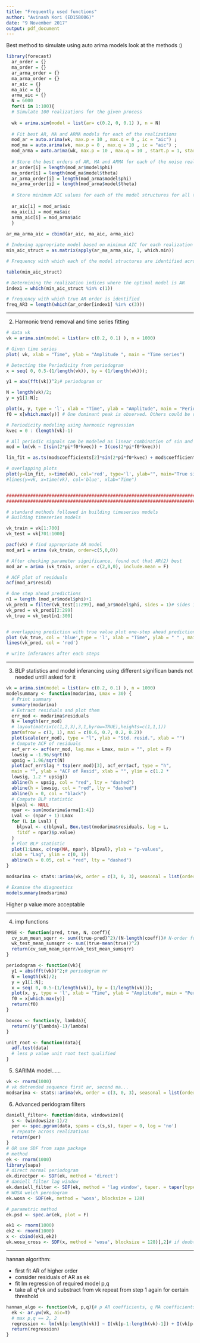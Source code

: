 ```yaml
---
title: "Frequently used functions"
author: "Avinash Kori (ED15B006)"
date: "9 November 2017"
output: pdf_document
---
```


Best method to simulate using auto arima models look at the methods :)
```R
library(forecast)
  ar_order = {}
  ma_order = {}
  ar_arma_order = {}
  ma_arma_order = {}
  ar_aic = {}
  ma_aic = {}
  arma_aic = {}
  N = 6000
  for(i in 1:100){
  # Simulate 100 realizations for the given process
    
  wk = arima.sim(model = list(ar= c(0.2, 0, 0.1) ), n = N)
  
  # Fit best AR, MA and ARMA models for each of the realizations
  mod_ar = auto.arima(wk, max.p = 10 , max.q = 0 , ic = "aic") ;
  mod_ma = auto.arima(wk, max.p = 0 , max.q = 10 , ic = "aic") ;
  mod_arma = auto.arima(wk, max.p = 10 , max.q = 10 , start.p = 1, start.q = 1 , ic = "aic") ;
  
  # Store the best orders of AR, MA and ARMA for each of the noise realizations
  ar_order[i] = length(mod_ar$model$phi)
  ma_order[i] = length(mod_ma$model$theta)
  ar_arma_order[i] = length(mod_arma$model$phi)
  ma_arma_order[i] = length(mod_arma$model$theta)
  
  # Store minimum AIC values for each of the model structures for all the noise realizations
  
  ar_aic[i] = mod_ar$aic
  ma_aic[i] = mod_ma$aic
  arma_aic[i] = mod_arma$aic
  }
  
ar_ma_arma_aic = cbind(ar_aic, ma_aic, arma_aic)

# Indexing appropriate model based on minimum AIC for each realization
min_aic_struct = as.matrix(apply(ar_ma_arma_aic, 1, which.min))

# Frequency with which each of the model structures are identified across realizations

table(min_aic_struct)

# Determining the realization indices where the optimal model is AR
index1 = which(min_aic_struct %in% c(1))

# frequency with which true AR order is identified
freq_AR3 = length(which(ar_order[index1] %in% c(3)))
```


***

2) Harmonic trend removal and time series fitting
```r
# data vk 
vk = arima.sim(model = list(ar= c(0.2, 0.1) ), n = 1000)

# Given time series
plot( vk, xlab = "Time", ylab = "Amplitude ", main = "Time series")

# Detecting the Periodicity from periodogram
x = seq( 0, 0.5-(1/length(vk)), by = (1/length(vk)));

y1 = abs(fft(vk))^2;# periodogram nr

N = length(vk)/2; 
y = y1[1:N];

plot(x, y, type = 'l', xlab = "Time", ylab = "Amplitude", main = "Periodogram" )
f0 = x[which.max(y)] # One dominant peak is observed. Others could be due to spectral leakage

# Periodicity modeling using harmonic regression
kvec = 0 : (length(vk)-1)

# All periodic signals can be modeled as linear combination of sin and cos
mod = lm(vk ~ I(sin(2*pi*f0*kvec)) + I(cos(2*pi*f0*kvec)))

lin_fit = as.ts(mod$coefficients[2]*sin(2*pi*f0*kvec) + mod$coefficients[3]*cos(2*pi*f0*kvec)+ mod$coefficients[1])

# overlapping plots
plot(y=lin_fit, x=time(vk), col='red', type='l', ylab="", main="True signal(blue); Harmonic Regression fit (red)", xlab="Time")
#lines(y=vk, x=time(vk), col='blue', xlab="Time")


#################################################################################################
#################################################################################################

# standard methods followed in building timeseries models
# Building timeseries models

vk_train = vk[1:700]
vk_test = vk[701:1000]

pacf(vk) # find appropriate AR model
mod_ar1 = arima (vk_train, order=c(5,0,0))

# After checking parameter significance, found out that AR(2) best 
mod_ar = arima (vk_train, order = c(2,0,0), include.mean = F)

# ACF plot of residuals
acf(mod_ar$resid)

# One step ahead predictions
n1 = length (mod_ar$model$phi)+1
vk_pred1 = filter(vk_test[1:299], mod_ar$model$phi, sides = 1)# sides is for causality
vk_pred = vk_pred1[2:299]
vk_true = vk_test[n1:300]


# overlapping prediction with true value plot one-step ahead predictions
plot (vk_true, col = 'blue',type = 'l', xlab = "Time", ylab = " " , main = " Prediction(red) vs True(blue)")
lines(vk_pred, col = 'red')

# write inferances after each steps
```


***

3) BLP statistics and model inferancing using different significan bands not needed untill asked for it
```r
vk = arima.sim(model = list(ar= c(0.2, 0.1) ), n = 1000)
modelsummary <- function(modarima, Lmax = 30) {
  # Print summary
  summary(modarima)
  # Extract residuals and plot them
  err_mod <- modarima$residuals
  N = length(err_mod)
  # layout(matrix(c(1,2,3),3,1,byrow=TRUE),heights=c(1,1,1))
  par(mfrow = c(3, 1), mai = c(0.6, 0.7, 0.2, 0.2))
  plot(scale(err_mod), type = "l", ylab = "Std. resid.", xlab = "")
  # Compute ACF of residuals
  acf_err <- acf(err_mod, lag.max = Lmax, main = "", plot = F)
  lowsig = -1.96/sqrt(N)
  upsig = 1.96/sqrt(N)
  plot(acf_err$lag * tsp(err_mod)[3], acf_err$acf, type = "h",
  main = "", ylab = "ACF of Resid", xlab = "", ylim = c(1.2 *
  lowsig, 1.2 * upsig))
  abline(h = upsig, col = "red", lty = "dashed")
  abline(h = lowsig, col = "red", lty = "dashed")
  abline(h = 0, col = "black")
  # Compute BLP statistic
  blpval <- NULL
  npar <- sum(modarima$arma[1:4])
  Lval <- (npar + 1):Lmax
  for (L in Lval) {
    blpval <- c(blpval, Box.test(modarima$residuals, lag = L,
    fitdf = npar)$p.value)
  }
  # Plot BLP statistic
  plot(1:Lmax, c(rep(NA, npar), blpval), ylab = "p-values",
  xlab = "Lag", ylim = c(0, 1))
  abline(h = 0.05, col = "red", lty = "dashed")
}

modsarima <- stats::arima(vk, order = c(3, 0, 3), seasonal = list(order = c(2,0, 2)))

# Examine the diagnostics
modelsummary(modsarima)
```
Higher p value more acceptable 


***


4) imp functions
```R
NMSE <- function(pred, true, N, coeff){
  cv_sum_mean_sqerr <- sum((true-pred)^2)/(N-length(coeff))# N-order for unbiasedness
  wk_test_mean_sumsqrr <- sum((true-mean(true))^2)
  return(cv_sum_mean_sqerr/wk_test_mean_sumsqrr)
}

periodogram <- function(vk){
  y1 = abs(fft(vk))^2;# periodogram nr
  N = length(vk)/2; 
  y = y1[1:N];
  x = seq( 0, 0.5-(1/length(vk)), by = (1/length(vk)));
  plot(x, y, type = 'l', xlab = "Time", ylab = "Amplitude", main = "Periodogram" )
  f0 = x[which.max(y)]
  return(f0)
}

boxcox <- function(y, lambda){
  return((y^{lambda}-1)/lambda)
}

unit_root <- function(data){
  adf.test(data)
  # less p value unit root test qualified
}

```

5) SARIMA model......
```r
vk <- rnorm(1000)
# vk detrended sequence first ar, second ma...
modsarima <- stats::arima(vk, order = c(3, 0, 3), seasonal = list(order = c(2,0, 2)))
```

6) Advanced peridogram filters
```r
daniell_filter<- function(data, windowsize){
  s <- (windowsize-1)/2
  per <- spec.pgram(data, spans = c(s,s), taper = 0, log = 'no')
  # repeate across realizations
  return(per)
}
# OR use SDF from sapa package
# method 
ek <- rnorm(1000)
library(sapa)
# direct normal periodogram
ek.directper <- SDF(ek, method = 'direct')
# daniell filter lag window
ek.daniell_filter <- SDF(ek, method = 'lag window', taper. = taper(type = 'parzen', n.sample = 1000))
# WOSA welch perodogram
ek.wosa <- SDF(ek, method = 'wosa', blocksize = 128)

# parametric method
ek.psd <- spec.ar(ek, plot = F)

ek1 <- rnorm(1000)
ek2 <- rnorm(1000)
x <- cbind(ek1,ek2)
ek.wosa_cross <- SDF(x, method = 'wosa', blocksize = 128)[,2]# if doubt look at atributes...
```



***

hannan algorithm: 

+ first fit AR of higher order
+ consider residuals of AR as ek
+ fit lm regression of required model p,q
+ take all q*ek and substract from vk repeat from step 1 again for certain threshold

```r
hannan_algo <- function(vk, p,q){# p AR coefficients, q MA coefficients
  ek <- ar.yw(vk, aic=T)
  # max p,q == 2, 2
  regression <- lm(vk[p:length(vk)] ~ I(vk[p-1:length(vk)-1]) + I(vk[p-2: length(vk)-2]) + I(ek[q:length(ek)])+ I(ek[q-1:length(ek)-1])+I(ek[q-2:length(ek)-2]))
  return(regression)
}
```

